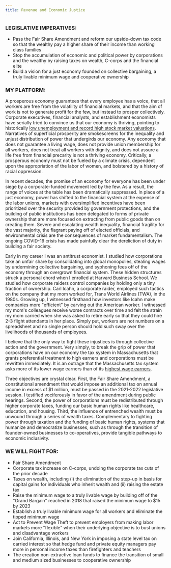 ```yaml
---
title: Revenue and Economic Justice
---
```


### LEGISLATIVE IMPERATIVES:

-   Pass the Fair Share Amendment and reform our upside-down tax code so that the wealthy pay a higher share of their income than working class families 
-   Stop the accumulation of economic and political power by corporations and the wealthy by raising taxes on wealth, C-corps and the financial elite
-   Build a vision for a just economy founded on collective bargaining, a truly livable minimum wage and cooperative ownership  

### MY PLATFORM:

A prosperous economy guarantees that every employee has a voice, that all workers are free from the volatility of financial markets, and that the aim of work is not to generate profit for the few, but instead to prosper collectively. Corporate executives, financial analysts, and establishment economists have serially tried to convince us that our economy is thriving, pointing to historically [low unemployment and record high stock market valuations](https://www.nytimes.com/2020/01/09/business/stock-market-record.html?searchResultPosition=3). Narratives of superficial prosperity are smokescreens for the inequality and unjust distribution of power that undergirds our economy. Any economy that does not guarantee a living wage, does not provide union membership for all workers, does not treat all workers with dignity, and does not assure a life free from financial precarity is not a thriving economy. Critically, a prosperous economy must not be fueled by a climate crisis, dependent upon the appropriation of the labor of women, and bolstered by a history of racial oppression.

In recent decades, the promise of an economy for everyone has been under siege by a corporate-funded movement led by the few. As a result, the range of voices at the table has been dramatically suppressed. In place of a just economy, power has shifted to the financial system at the expense of the labor unions, markets with oversimplified incentives have been prioritized over the security provided by government protections, and the building of public institutions has been delegated to forms of private ownership that are more focused on extracting from public goods than on creating them. Severe and escalating wealth inequality, financial fragility for the vast majority, the flagrant paying off of elected officials, and environmental crisis are the consequences of market fundamentalism. The ongoing COVID-19 crisis has made painfully clear the dereliction of duty in building a fair society. 

Early in my career I was an antitrust economist. I studied how corporations take an unfair share by consolidating into global monopolies, stealing wages by undermining collective bargaining, and syphoning fees off of the economy through an overgrown financial system. These hidden structures struck a personal chord when I enrolled at Harvard Business School. We studied how corporate raiders control companies by holding only a tiny fraction of ownership. Carl Icahn, a corporate raider, employed such tactics on the company that my mom worked for, Trans World Airlines (TWA), in the 1980s. Growing up, I witnessed firsthand how investors like Icahn make companies more "efficient" by carving out the American worker. I witnessed my mom's colleagues receive worse contracts over time and felt the strain my mom carried when she was asked to retire early so that they could hire 2-3 flight attendants in her place. Simply put, workers are not numbers on a spreadsheet and no single person should hold such sway over the livelihoods of thousands of employees.

I believe that the only way to fight these injustices is through collective action and the government. Very simply, to break the grip of power that corporations have on our economy the tax system in Massachusetts that grants preferential treatment to high earners and corporations must be rewritten immediately. It is an outrage that the Massachusetts tax system asks more of its lower wage earners than of its [highest wage earners](https://massbudget.org/report_window.php?loc=Who-Pays-Low-and-Middle-Earners-in-Massachusetts-Pay-Larger-Share-of-their-Incomes-in-Taxes.html). 

Three objectives are crystal clear. First, the Fair Share Amendment, a constitutional amendment that would impose an additional tax on annual income in excess of $1 million, must be passed in the 2021-2022 legislative session. I testified vociferously in favor of the amendment during public hearings. Second, the power of corporations must be redistributed through higher corporate taxes, funding our basic human rights like healthcare, education, and housing. Third, the influence of entrenched wealth must be unwound through a series of wealth taxes. Complementary to fighting power through taxation and the funding of basic human rights, systems that humanize and democratize businesses, such as through the transition of founder-owned businesses to co-operatives, provide tangible pathways to economic inclusivity.    

### WE WILL FIGHT FOR:

-   Fair Share Amendment
-   Corporate tax increase on C-corps, undoing the corporate tax cuts of the prior decade
-   Taxes on wealth, including (i) the elimination of the step-up in basis for capital gains for individuals who inherit wealth and (ii) raising the estate tax
-   Raise the minimum wage to a truly livable wage by building off of the "Grand Bargain" reached in 2018 that raised the minimum wage to $15 by 2023
-   Establish a truly livable minimum wage for all workers and eliminate the tipped minimum wage
-   Act to Prevent Wage Theft to prevent employers from making labor markets more "flexible" when their underlying objective is to bust unions and disadvantage workers
-   Join California, Illinois, and New York in imposing a state level tax on carried interest so that hedge fund and private equity managers pay more in personal income taxes than firefighters and teachers
-   The creation non-extractive loan funds to finance the transition of small and medium sized businesses to cooperative ownership
